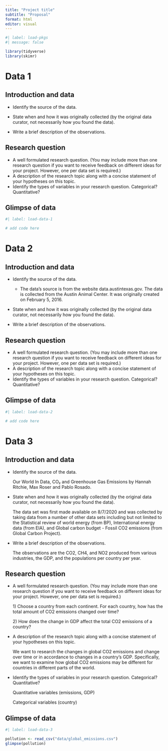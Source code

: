 ```yaml
---
title: "Project title"
subtitle: "Proposal"
format: html
editor: visual
---
```


```r
#| label: load-pkgs
#| message: false

library(tidyverse)
library(skimr)
```

# Data 1

## Introduction and data

-   Identify the source of the data.

-   State when and how it was originally collected (by the original data curator, not necessarily how you found the data).

-   Write a brief description of the observations.

## Research question

-   A well formulated research question. (You may include more than one research question if you want to receive feedback on different ideas for your project. However, one per data set is required.)
-   A description of the research topic along with a concise statement of your hypotheses on this topic.
-   Identify the types of variables in your research question. Categorical? Quantitative?

## Glimpse of data

```r
#| label: load-data-1

# add code here
```

# Data 2

## Introduction and data

-   Identify the source of the data.

    -   The data's source is from the website data.austintexas.gov. The data is collected from the Austin Animal Center. It was originally created on February 5, 2016.

-   State when and how it was originally collected (by the original data curator, not necessarily how you found the data).

-   Write a brief description of the observations.

## Research question

-   A well formulated research question. (You may include more than one research question if you want to receive feedback on different ideas for your project. However, one per data set is required.)
-   A description of the research topic along with a concise statement of your hypotheses on this topic.
-   Identify the types of variables in your research question. Categorical? Quantitative?

## Glimpse of data

```r
#| label: load-data-2

# add code here
```

# Data 3

## Introduction and data

-   Identify the source of the data.

    Our World In Data, CO₂ and Greenhouse Gas Emissions by Hannah Ritchie, Max Roser and Pablo Rosado.

-   State when and how it was originally collected (by the original data curator, not necessarily how you found the data).

    The data set was first made available on 8/7/2020 and was collected by taking data from a number of other data sets including but not limited to the Statistical review of world energy (from BP), International energy data (from EIA), and Global carbon budget - Fossil CO2 emissions (from Global Carbon Project).

-   Write a brief description of the observations.

    The observations are the CO2, CH4, and NO2 produced from various industries, the GDP, and the populations per country per year.

## Research question

-   A well formulated research question. (You may include more than one research question if you want to receive feedback on different ideas for your project. However, one per data set is required.)

    1\) Choose a country from each continent. For each country, how has the total amount of CO2 emissions changed over time?

    2\) How does the change in GDP affect the total CO2 emissions of a country?

-   A description of the research topic along with a concise statement of your hypotheses on this topic.

    We want to research the changes in global CO2 emissions and change over time or in accordance to changes in a country's GDP. Specifically, we want to examine how global CO2 emissions may be different for countries in different parts of the world.

-   Identify the types of variables in your research question. Categorical? Quantitative?

    Quantitative variables (emissions, GDP)

    Categorical variables (country)

## Glimpse of data

```r
#| label: load-data-3

pollution <- read_csv("data/global_emissions.csv")
glimpse(pollution)
```
